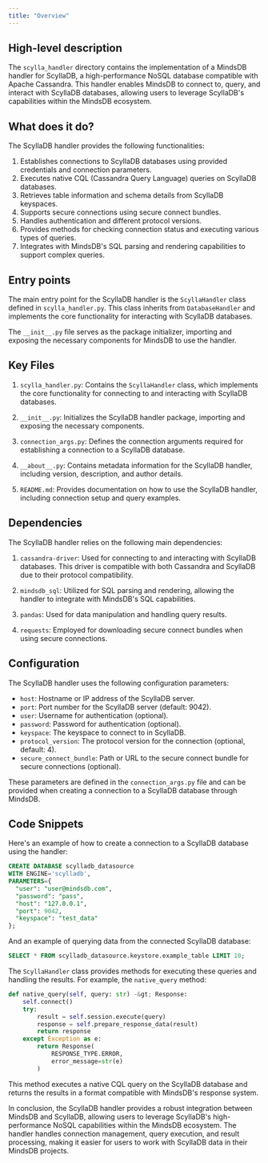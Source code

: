 ```yaml
---
title: "Overview"
---
```


## High-level description
The `scylla_handler` directory contains the implementation of a MindsDB handler for ScyllaDB, a high-performance NoSQL database compatible with Apache Cassandra. This handler enables MindsDB to connect to, query, and interact with ScyllaDB databases, allowing users to leverage ScyllaDB's capabilities within the MindsDB ecosystem.

## What does it do?
The ScyllaDB handler provides the following functionalities:

1. Establishes connections to ScyllaDB databases using provided credentials and connection parameters.
2. Executes native CQL (Cassandra Query Language) queries on ScyllaDB databases.
3. Retrieves table information and schema details from ScyllaDB keyspaces.
4. Supports secure connections using secure connect bundles.
5. Handles authentication and different protocol versions.
6. Provides methods for checking connection status and executing various types of queries.
7. Integrates with MindsDB's SQL parsing and rendering capabilities to support complex queries.

## Entry points
The main entry point for the ScyllaDB handler is the `ScyllaHandler` class defined in `scylla_handler.py`. This class inherits from `DatabaseHandler` and implements the core functionality for interacting with ScyllaDB databases.

The `__init__.py` file serves as the package initializer, importing and exposing the necessary components for MindsDB to use the handler.

## Key Files
1. `scylla_handler.py`: Contains the `ScyllaHandler` class, which implements the core functionality for connecting to and interacting with ScyllaDB databases.

2. `__init__.py`: Initializes the ScyllaDB handler package, importing and exposing the necessary components.

3. `connection_args.py`: Defines the connection arguments required for establishing a connection to a ScyllaDB database.

4. `__about__.py`: Contains metadata information for the ScyllaDB handler, including version, description, and author details.

5. `README.md`: Provides documentation on how to use the ScyllaDB handler, including connection setup and query examples.

## Dependencies
The ScyllaDB handler relies on the following main dependencies:

1. `cassandra-driver`: Used for connecting to and interacting with ScyllaDB databases. This driver is compatible with both Cassandra and ScyllaDB due to their protocol compatibility.

2. `mindsdb_sql`: Utilized for SQL parsing and rendering, allowing the handler to integrate with MindsDB's SQL capabilities.

3. `pandas`: Used for data manipulation and handling query results.

4. `requests`: Employed for downloading secure connect bundles when using secure connections.

## Configuration
The ScyllaDB handler uses the following configuration parameters:

- `host`: Hostname or IP address of the ScyllaDB server.
- `port`: Port number for the ScyllaDB server (default: 9042).
- `user`: Username for authentication (optional).
- `password`: Password for authentication (optional).
- `keyspace`: The keyspace to connect to in ScyllaDB.
- `protocol_version`: The protocol version for the connection (optional, default: 4).
- `secure_connect_bundle`: Path or URL to the secure connect bundle for secure connections (optional).

These parameters are defined in the `connection_args.py` file and can be provided when creating a connection to a ScyllaDB database through MindsDB.

## Code Snippets

Here's an example of how to create a connection to a ScyllaDB database using the handler:

```sql
CREATE DATABASE scylladb_datasource
WITH ENGINE='scylladb',
PARAMETERS={
  "user": "user@mindsdb.com",
  "password": "pass",
  "host": "127.0.0.1",
  "port": 9042,
  "keyspace": "test_data"
};
```

And an example of querying data from the connected ScyllaDB database:

```sql
SELECT * FROM scylladb_datasource.keystore.example_table LIMIT 10;
```

The `ScyllaHandler` class provides methods for executing these queries and handling the results. For example, the `native_query` method:

```python
def native_query(self, query: str) -&gt; Response:
    self.connect()
    try:
        result = self.session.execute(query)
        response = self.prepare_response_data(result)
        return response
    except Exception as e:
        return Response(
            RESPONSE_TYPE.ERROR,
            error_message=str(e)
        )
```

This method executes a native CQL query on the ScyllaDB database and returns the results in a format compatible with MindsDB's response system.

In conclusion, the ScyllaDB handler provides a robust integration between MindsDB and ScyllaDB, allowing users to leverage ScyllaDB's high-performance NoSQL capabilities within the MindsDB ecosystem. The handler handles connection management, query execution, and result processing, making it easier for users to work with ScyllaDB data in their MindsDB projects.